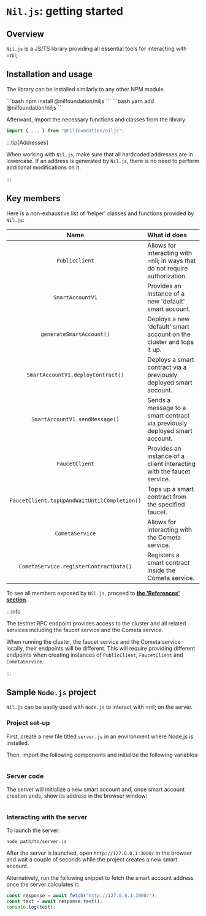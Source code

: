 
# `Nil.js`: getting started

## Overview

`Nil.js` is a JS/TS library providing all essential tools for interacting with =nil;. 

## Installation and usage

The library can be installed similarly to any other NPM module.

<Tabs groupId='packageSystem'>
  <TabItem value='npm' label='npm'>
    ```bash
    npm install @nilfoundation/niljs
    ```
  </TabItem>
  <TabItem value='yarn' label='yarn'>
    ```bash
    yarn add @nilfoundation/niljs
    ```
  </TabItem>
</Tabs>

Afterward, import the necessary functions and classes from the library:

```js
import { ... } from "@nilfoundation/niljs";
```

:::tip[Addresses]

When working with `Nil.js`, make sure that all hardcoded addresses are in lowercase. If an address is generated by `Nil.js`, there is no need to perform additional modifications on it.

:::

## Key members

Here is a non-exhaustive list of 'helper' classes and functions provided by `Nil.js`:

| Name | What id does |
|:--:|:--|
| `PublicClient` | Allows for interacting with =nil; in ways that do not require authorization. |
| `SmartAccountV1` | Provides an instance of a new 'default' smart account. |
| `generateSmartAccount()` | Deploys a new 'default' smart account on the cluster and tops it up. |
| `SmartAccountV1.deployContract()` | Deploys a smart contract via a previously deployed smart account. |
| `SmartAccountV1.sendMessage()` | Sends a message to a smart contract via previously deployed smart account. |
| `FaucetClient` | Provides an instance of a client interacting with the faucet service. |
| `FaucetClient.topUpAndWaitUntilCompletion()` | Tops up a smart contract from the specified faucet. |
| `CometaService` | Allows for interacting with the Cometa service. |
| `CometaService.registerContractData()` | Registers a smart contract inside the Cometa service. |

To see all members exposed by `Nil.js`, proceed to [**the 'References' section**](../reference/client/index.mdx).

:::info

The testnet RPC endpoint provides access to the cluster and all related services including the faucet service and the Cometa service.

When running the cluster, the faucet service and the Cometa service locally, their endpoints will be different. This will require providing different endpoints when creating instances of `PublicClient`, `FaucetClient` and `CometaService`.

:::

## Sample `Node.js` project

`Nil.js` can be easily used with `Node.js` to interact with =nil; on the server.

### Project set-up

First, create a new file titled `server.js` in an environment where Node.js is installed.

Then, import the following components and initialize the following variables:

```ts showLineNumbers file=../../tests/nodeJsProject/server.js start=startImport end=endImport
```

### Server code

The server will initialize a new smart account and, once smart account creation ends, show its address in the browser window:

```ts showLineNumbers file=../../tests/nodeJsProject/server.js start=startServer end=endServer
```

### Interacting with the server

To launch the server:

```
node path/to/server.js
```

After the server is launched, open `http://127.0.0.1:3000/` in the browser and wait a couple of seconds while the project creates a new smart account.

Alternatively, run the following snippet to fetch the smart account address once the server calculates it:

```ts showLineNumbers
const response = await fetch("http://127.0.0.1:3000/");
const text = await response.text();
console.log(test);
```
